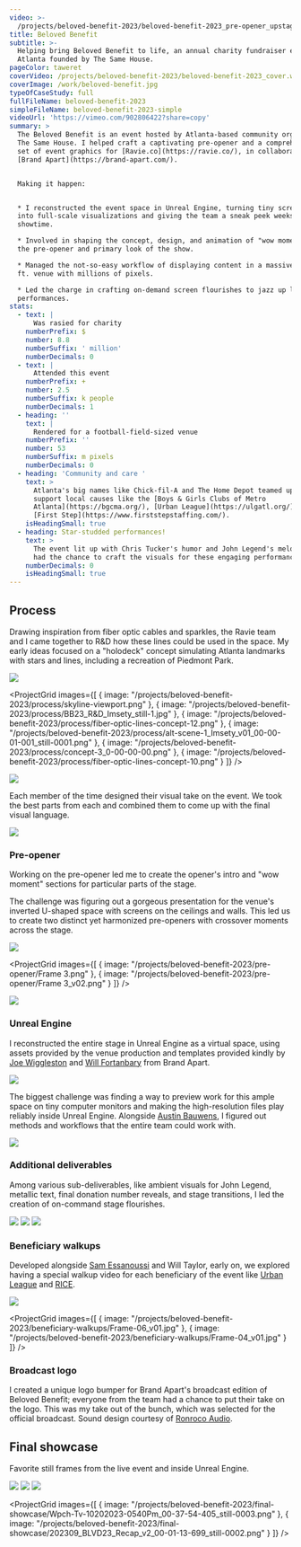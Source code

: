 ```yaml
---
video: >-
  /projects/beloved-benefit-2023/beloved-benefit-2023_pre-opener_upstage_16-9.mp4
title: Beloved Benefit
subtitle: >-
  Helping bring Beloved Benefit to life, an annual charity fundraiser event in
  Atlanta founded by The Same House.
pageColor: taweret
coverVideo: /projects/beloved-benefit-2023/beloved-benefit-2023_cover.webm
coverImage: /work/beloved-benefit.jpg
typeOfCaseStudy: full
fullFileName: beloved-benefit-2023
simpleFileName: beloved-benefit-2023-simple
videoUrl: 'https://vimeo.com/902806422?share=copy'
summary: >
  The Beloved Benefit is an event hosted by Atlanta-based community organization
  The Same House. I helped craft a captivating pre-opener and a comprehensive
  set of event graphics for [Ravie.co](https://ravie.co/), in collaboration with
  [Brand Apart](https://brand-apart.com/).


  Making it happen:


  * I reconstructed the event space in Unreal Engine, turning tiny screen drafts
  into full-scale visualizations and giving the team a sneak peek weeks before
  showtime.

  * Involved in shaping the concept, design, and animation of "wow moments" of
  the pre-opener and primary look of the show.

  * Managed the not-so-easy workflow of displaying content in a massive 27k sq.
  ft. venue with millions of pixels.

  * Led the charge in crafting on-demand screen flourishes to jazz up live
  performances.
stats:
  - text: |
      Was rasied for charity
    numberPrefix: $
    number: 8.8
    numberSuffix: ' million'
    numberDecimals: 0
  - text: |
      Attended this event
    numberPrefix: +
    number: 2.5
    numberSuffix: k people
    numberDecimals: 1
  - heading: ''
    text: |
      Rendered for a football-field-sized venue
    numberPrefix: ''
    number: 53
    numberSuffix: m pixels
    numberDecimals: 0
  - heading: 'Community and care '
    text: >
      Atlanta's big names like Chick-fil-A and The Home Depot teamed up to
      support local causes like the [Boys & Girls Clubs of Metro
      Atlanta](https://bgcma.org/), [Urban League](https://ulgatl.org/), and
      [First Step](https://www.firststepstaffing.com/).
    isHeadingSmall: true
  - heading: Star-studded performances!
    text: >
      The event lit up with Chris Tucker's humor and John Legend's melodies. I
      had the chance to craft the visuals for these engaging performances.
    numberDecimals: 0
    isHeadingSmall: true
---
```


## Process

Drawing inspiration from fiber optic cables and sparkles, the Ravie team and I came together to R\&D how these lines could be used in the space. My early ideas focused on a "holodeck" concept simulating Atlanta landmarks with stars and lines, including a recreation of Piedmont Park.

![](/projects/beloved-benefit-2023/process/fiber-optic-lines-peidmont-park.png)

<ProjectGrid
  images={[
    { image: "/projects/beloved-benefit-2023/process/skyline-viewport.png" },
    {
      image: "/projects/beloved-benefit-2023/process/BB23_R&D_Imsety_still-1.jpg"
    },
    {
      image:
        "/projects/beloved-benefit-2023/process/fiber-optic-lines-concept-12.png"
    },
    {
      image:
        "/projects/beloved-benefit-2023/process/alt-scene-1_Imsety_v01_00-00-01-001_still-0001.png"
    },
    { image: "/projects/beloved-benefit-2023/process/concept-3_0-00-00-00.png" },
    {
      image:
        "/projects/beloved-benefit-2023/process/fiber-optic-lines-concept-10.png"
    }
  ]}
/>

![](/projects/beloved-benefit-2023/process/alt-scene.png)

Each member of the time designed their visual take on the event. We took the best parts from each and combined them to come up with the final visual language.

![](/projects/beloved-benefit-2023/process/image_72.png)

### Pre-opener

Working on the pre-opener led me to create the opener's intro and "wow moment" sections for particular parts of the stage.

The challenge was figuring out a gorgeous presentation for the venue's inverted U-shaped space with screens on the ceilings and walls. This led us to create two distinct yet harmonized pre-openers with crossover moments across the stage.

![](</projects/beloved-benefit-2023/pre-opener/Scene 10.png>)

<ProjectGrid
  images={[
    { image: "/projects/beloved-benefit-2023/pre-opener/Frame 3.png" },
    { image: "/projects/beloved-benefit-2023/pre-opener/Frame 3_v02.png" }
  ]}
/>

![](</projects/beloved-benefit-2023/pre-opener/Scene 3.png>)

### Unreal Engine

I reconstructed the entire stage in Unreal Engine as a virtual space, using assets provided by the venue production and templates provided kindly by [Joe Wiggleston](https://vimeo.com/joewiggleston) and [Will Fortanbary](https://fort-studios.com/) from Brand Apart.

![](/projects/beloved-benefit-2023/unreal-engine/UnrealEditor_pCnVwUihfJ.jpg)

The biggest challenge was finding a way to preview work for this ample space on tiny computer monitors and making the high-resolution files play reliably inside Unreal Engine. Alongside [Austin Bauwens](https://www.instagram.com/austinbauwens), I figured out methods and workflows that the entire team could work with.

![](/projects/beloved-benefit-2023/unreal-engine/Cinema_4D_tgZjt9Gv4e.png)

### Additional deliverables

Among various sub-deliverables, like ambient visuals for John Legend, metallic text, final donation number reveals, and stage transitions, I led the creation of on-command stage flourishes.

![](/projects/beloved-benefit-2023/additional-deliverables/final-number-reveal-lines.png)
![](/projects/beloved-benefit-2023/additional-deliverables/photo-treatment-1.png)
![](/projects/beloved-benefit-2023/additional-deliverables/transition-1_Imsety_v01_00-00-01-668_still-0001.png)

### Beneficiary walkups

Developed alongside [Sam Essanoussi](https://www.instagram.com/sam.essanoussi) and Will Taylor, early on, we explored having a special walkup video for each beneficiary of the event like [Urban League](https://ulgatl.org/) and [RICE](https://russellcenter.org/).

![](</projects/beloved-benefit-2023/beneficiary-walkups/DOWNSTAGE PORTAL WALL copy 5.png>)

<ProjectGrid
  images={[
    {
      image: "/projects/beloved-benefit-2023/beneficiary-walkups/Frame-06_v01.jpg"
    },
    {
      image: "/projects/beloved-benefit-2023/beneficiary-walkups/Frame-04_v01.jpg"
    }
  ]}
/>

### Broadcast logo

I created a unique logo bumper for Brand Apart's broadcast edition of Beloved Benefit; everyone from the team had a chance to put their take on the logo. This was my take out of the bunch, which was selected for the official broadcast. Sound design courtesy of [Ronroco Audio](https://ronrocoaudio.com/).

<ProjectVimeo url="https://vimeo.com/907079867?share=copy" />

## Final showcase

Favorite still frames from the live event and inside Unreal Engine.

![](/projects/beloved-benefit-2023/final-showcase/UnrealEditor_5LPUgkTWsC.jpg)
![](/projects/beloved-benefit-2023/final-showcase/UnrealEditor_W0HKaJNV0j.jpg)
![](/projects/beloved-benefit-2023/final-showcase/202309_BLVD23_Recap_v2_00-01-08-443_still-0001.png)

<ProjectGrid
  images={[
    {
      image:
        "/projects/beloved-benefit-2023/final-showcase/Wpch-Tv-10202023-0540Pm_00-37-54-405_still-0003.png"
    },
    {
      image:
        "/projects/beloved-benefit-2023/final-showcase/202309_BLVD23_Recap_v2_00-01-13-699_still-0002.png"
    }
  ]}
/>

